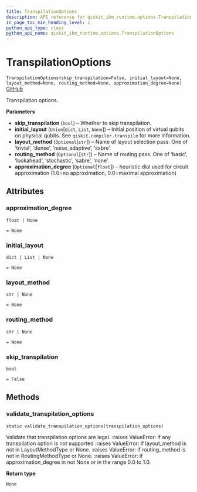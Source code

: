 ```yaml
---
title: TranspilationOptions
description: API reference for qiskit_ibm_runtime.options.TranspilationOptions
in_page_toc_min_heading_level: 1
python_api_type: class
python_api_name: qiskit_ibm_runtime.options.TranspilationOptions
---
```


# TranspilationOptions

<span id="qiskit_ibm_runtime.options.TranspilationOptions" />

`TranspilationOptions(skip_transpilation=False, initial_layout=None, layout_method=None, routing_method=None, approximation_degree=None)` [GitHub](https://github.com/qiskit/qiskit-ibm-runtime/tree/stable/0.16/qiskit_ibm_runtime/options/transpilation_options.py "view source code")

Transpilation options.

**Parameters**

*   **skip\_transpilation** (`bool`) – Whether to skip transpilation.
*   **initial\_layout** (`Union`\[`dict`, `List`, `None`]) – Initial position of virtual qubits on physical qubits. See `qiskit.compiler.transpile` for more information.
*   **layout\_method** (`Optional`\[`str`]) – Name of layout selection pass. One of ‘trivial’, ‘dense’, ‘noise\_adaptive’, ‘sabre’.
*   **routing\_method** (`Optional`\[`str`]) – Name of routing pass. One of ‘basic’, ‘lookahead’, ‘stochastic’, ‘sabre’, ‘none’.
*   **approximation\_degree** (`Optional`\[`float`]) – heuristic dial used for circuit approximation (1.0=no approximation, 0.0=maximal approximation)

## Attributes

<span id="qiskit_ibm_runtime.options.TranspilationOptions.approximation_degree" />

### approximation\_degree

`float | None`

`= None`

<span id="qiskit_ibm_runtime.options.TranspilationOptions.initial_layout" />

### initial\_layout

`dict | List | None`

`= None`

<span id="qiskit_ibm_runtime.options.TranspilationOptions.layout_method" />

### layout\_method

`str | None`

`= None`

<span id="qiskit_ibm_runtime.options.TranspilationOptions.routing_method" />

### routing\_method

`str | None`

`= None`

<span id="qiskit_ibm_runtime.options.TranspilationOptions.skip_transpilation" />

### skip\_transpilation

`bool`

`= False`

## Methods

### validate\_transpilation\_options

<span id="qiskit_ibm_runtime.options.TranspilationOptions.validate_transpilation_options" />

`static validate_transpilation_options(transpilation_options)`

Validate that transpilation options are legal. :raises ValueError: if any transpilation option is not supported :raises ValueError: if layout\_method is not in LayoutMethodType or None. :raises ValueError: if routing\_method is not in RoutingMethodType or None. :raises ValueError: if approximation\_degree in not None or in the range 0.0 to 1.0.

**Return type**

`None`

